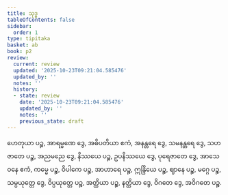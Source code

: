 ```yaml
---
title: သုဒ္ဓ
tableOfContents: false
sidebar:
  order: 1
type: tipitaka
basket: ab
book: p2
review:
  current: review
  updated: '2025-10-23T09:21:04.585476'
  updated_by: ''
  notes: ''
  history:
  - state: review
    date: '2025-10-23T09:21:04.585476'
    updated_by: ''
    notes: ''
    previous_state: draft
---
```



<ReviewStatus review={frontmatter.review} showDetails={true} />

<HypothesisAnnotation frontmatter={frontmatter} />

<DynamicBreadcrumb />

<Division number="419" book="p2" e="ch" v="38" p="538">

<Paragraph number="3382" book="p2">
ဟေတုယာ ပဉ္စ, အာရမ္မဏေ ဒွေ, အဓိပတိယာ ဧကံ, အနန္တရေ ဒွေ, သမနန္တရေ ဒွေ, သဟဇာတေ ပဉ္စ, အညမညေ ဒွေ, နိဿယေ ပဉ္စ, ဥပနိဿယေ ဒွေ, ပုရေဇာတေ ဒွေ, အာသေဝနေ ဧကံ, ကမ္မေ ပဉ္စ, ဝိပါကေ ပဉ္စ, အာဟာရေ ပဉ္စ, ဣန္ဒြိယေ ပဉ္စ, ဈာနေ ပဉ္စ, မဂ္ဂေ ပဉ္စ, သမ္ပယုတ္တေ ဒွေ, ဝိပ္ပယုတ္တေ ပဉ္စ, အတ္ထိယာ ပဉ္စ, နတ္ထိယာ ဒွေ, ဝိဂတေ ဒွေ, အဝိဂတေ ပဉ္စ.
</Paragraph>
</Division>